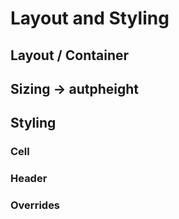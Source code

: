 
<Meta title="1. Docs/8. Layout & Styling" component={XGrid} />

# Layout and Styling

## Layout / Container
## Sizing -> autpheight

## Styling

### Cell

### Header

### Overrides
